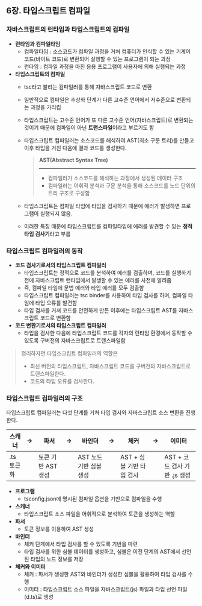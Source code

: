## 6장. 타입스크립트 컴파일
### 자바스크립트의 런타임과 타입스크립트의 컴파일

- **런타임과 컴파일타임**
    - 컴파일타임 : 소스코드가 컴파일 과정을 거쳐 컴퓨터가 인식할 수 있는 기계어 코드(바이트 코드)로 변환되어 실행할 수 있는 프로그램이 되는 과정
    - 런타임 : 컴파일 과정을 마친 응용 프로그램이 사용자에 의해 실행되는 과정
- **타입스크립트의 컴파일**
    - tsc라고 불리는 컴파일러를 통해 자바스크립트 코드로 변환
    - 일반적으로 컴파일은 추상화 단계가 다른 고수준 언어에서 저수준으로 변환되는 과정을 가리킴
    - 타입스크립트는 고수준 언어가 또 다른 고수준 언어(자바스크립트)로 변환되는 것이기 때문에 컴파일이 아닌 **트랜스파일**이라고 부르기도 함
    - 타입스크립트 컴파일러는 소스코드를 해석하여 AST(최소 구문 트리)를 만들고 이후 타입을 거친 다음에 결과 코드를 생성한다.
        
        > **AST(Abstract Syntax Tree)**
        > 
        > 
        > ---
        > 
        > - 컴파일러가 소스코드를 해석하는 과정에서 생성된 데이터 구조
        > - 컴파일러는 어휘적 분석과 구문 분석을 통해 소스코드를 노드 단위의 트리 구조로 구성함
    - 타입스크립트는 컴파일 타임에 타입을 검사하기 때문에 에러가 발생하면 프로그램이 실행되지 않음.
    - 이러한 특징 때문에 타입스크립트를 컴파일타임에 에러를 발견할 수 있는 **정적 타입 검사기**라고 부름

### 타입스크립트 컴파일러의 동작

- **코드 검사기로서의 타입스크립트 컴파일러**
    - 타입스크립트는 정적으로 코드를 분석하여 에러를 검출하며, 코드를 실행하기 전에 자바스크립트 런타임에서 발생할 수 있는 에러를 사전에 알려줌
    - 즉, 컴파일 타임에 문법 에러와 타입 에러를 모두 검출함
    - 타입스크립트 컴파일러는 tsc binder를 사용하여 타입 검사를 하며, 컴파일 타임에 타입 오류를 발견함
    - 타입 검사를 거쳐 코드를 안전하게 만든 이후에는 타입스크립트 AST를 자바스크립트 코드로 변환함
- **코드 변환기로서의 타입스크립트 컴파일러**
    - 타입을 검사한 다음에 타입스크립트 코드를 각자의 런타임 환경에서 동작할 수 있도록 구버전의 자바스크립트로 트랜스파일함

> 정리하자면 타입스크립트 컴파일러의 역할은
> 
> - 최신 버전의 타입스크립트, 자바스크립트 코드를 구버전의 자바스크립트로 트랜스파일한다.
> - 코드의 타입 오류를 검사한다.

### 타입스크립트 컴파일러의 구조

타입스크립트 컴파일러는 다섯 단계를 거쳐 타입 검사와 자바스크립트 소스 변환을 진행한다.

| 스캐너 | → | 파서 | → | 바인더 | → | 체커 | → | 이미터 |
| --- | --- | --- | --- | --- | --- | --- | --- | --- |
| .ts 토큰화 |  | 토큰 기반 AST 생성 |  | AST 노드 기반 심볼 생성 |  | AST + 심볼 기반 타입 검사 |  | AST + 코드 검사 기반 .js 생성 |
- **프로그램**
    - tsconfig.json에 명시된 컴파일 옵션을 기반으로 컴파일을 수행
- **스캐너**
    - 타입스크립트 소스 파일을 어휘적으로 분석하여 토큰을 생성하는 역할
- **파서**
    - 토큰 정보를 이용하여 AST 생성
- **바인더**
    - 체커 단계에서 타입 검사를 할 수 있도록 기반을 마련
    - 타입 검사를 위한 심볼 데이터를 생성하고, 심볼은 이전 단계의 AST에서 선언된 타입의 노드 정보를 저장
- **체커와 이미터**
    - 체커 : 파서가 생성한 AST와 바인더가 생성한 심볼을 활용하여 타입 검사를 수행
    - 이미터 : 타입스크립트 소스 파일을 자바스크립트(js) 파일과 타입 선언 파일(d.ts)로 생성